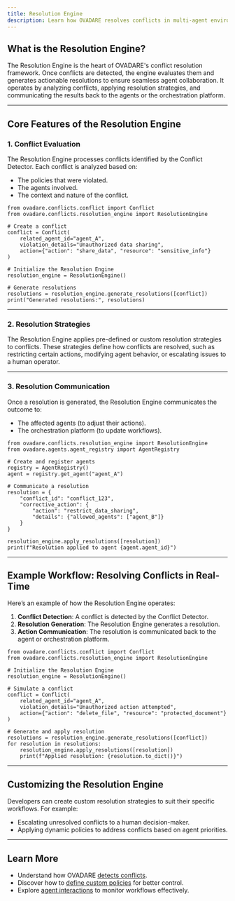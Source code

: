 ```yaml
---
title: Resolution Engine
description: Learn how OVADARE resolves conflicts in multi-agent environments.
---
```


## What is the Resolution Engine?

The Resolution Engine is the heart of OVADARE's conflict resolution framework. Once conflicts are detected, the engine evaluates them and generates actionable resolutions to ensure seamless agent collaboration. It operates by analyzing conflicts, applying resolution strategies, and communicating the results back to the agents or the orchestration platform.

---

## Core Features of the Resolution Engine

### 1. **Conflict Evaluation**
The Resolution Engine processes conflicts identified by the Conflict Detector. Each conflict is analyzed based on:
- The policies that were violated.
- The agents involved.
- The context and nature of the conflict.

```
from ovadare.conflicts.conflict import Conflict
from ovadare.conflicts.resolution_engine import ResolutionEngine

# Create a conflict
conflict = Conflict(
    related_agent_id="agent_A",
    violation_details="Unauthorized data sharing",
    action={"action": "share_data", "resource": "sensitive_info"}
)

# Initialize the Resolution Engine
resolution_engine = ResolutionEngine()

# Generate resolutions
resolutions = resolution_engine.generate_resolutions([conflict])
print("Generated resolutions:", resolutions)
```

---

### 2. **Resolution Strategies**
The Resolution Engine applies pre-defined or custom resolution strategies to conflicts. These strategies define how conflicts are resolved, such as restricting certain actions, modifying agent behavior, or escalating issues to a human operator.

---

### 3. **Resolution Communication**
Once a resolution is generated, the Resolution Engine communicates the outcome to:
- The affected agents (to adjust their actions).
- The orchestration platform (to update workflows).

```
from ovadare.conflicts.resolution_engine import ResolutionEngine
from ovadare.agents.agent_registry import AgentRegistry

# Create and register agents
registry = AgentRegistry()
agent = registry.get_agent("agent_A")

# Communicate a resolution
resolution = {
    "conflict_id": "conflict_123",
    "corrective_action": {
        "action": "restrict_data_sharing",
        "details": {"allowed_agents": ["agent_B"]}
    }
}

resolution_engine.apply_resolutions([resolution])
print(f"Resolution applied to agent {agent.agent_id}")
```

---

## Example Workflow: Resolving Conflicts in Real-Time

Here’s an example of how the Resolution Engine operates:

1. **Conflict Detection**: A conflict is detected by the Conflict Detector.
2. **Resolution Generation**: The Resolution Engine generates a resolution.
3. **Action Communication**: The resolution is communicated back to the agent or orchestration platform.

```
from ovadare.conflicts.conflict import Conflict
from ovadare.conflicts.resolution_engine import ResolutionEngine

# Initialize the Resolution Engine
resolution_engine = ResolutionEngine()

# Simulate a conflict
conflict = Conflict(
    related_agent_id="agent_A",
    violation_details="Unauthorized action attempted",
    action={"action": "delete_file", "resource": "protected_document"}
)

# Generate and apply resolution
resolutions = resolution_engine.generate_resolutions([conflict])
for resolution in resolutions:
    resolution_engine.apply_resolutions([resolution])
    print(f"Applied resolution: {resolution.to_dict()}")
```

---

## Customizing the Resolution Engine

Developers can create custom resolution strategies to suit their specific workflows. For example:
- Escalating unresolved conflicts to a human decision-maker.
- Applying dynamic policies to address conflicts based on agent priorities.

---

## Learn More

- Understand how OVADARE [detects conflicts](./conflict-detection).
- Discover how to [define custom policies](./policies) for better control.
- Explore [agent interactions](./agents) to monitor workflows effectively.
